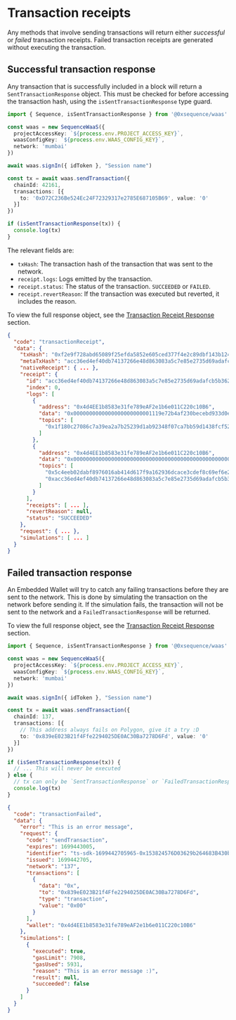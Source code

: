 # Transaction receipts

Any methods that involve sending transactions will return either *successful* or *failed* transaction receipts. Failed transaction receipts are generated without executing the transaction.

## Successful transaction response

Any transaction that is successfully included in a block will return a `SentTransactionResponse` object. This must be checked for before accessing the transaction hash, using the `isSentTransactionResponse` type guard.

```ts
import { Sequence, isSentTransactionResponse } from '@0xsequence/waas'

const waas = new SequenceWaaS({
  projectAccessKey: `${process.env.PROJECT_ACCESS_KEY}`,
  waasConfigKey: `${process.env.WAAS_CONFIG_KEY}`,
  network: 'mumbai'
})

await waas.signIn({ idToken }, "Session name")

const tx = await waas.sendTransaction({
  chainId: 42161,
  transactions: [{
    to: '0xD72C236Be524Ec24F72329317e2785E687105B69', value: '0'
  }]
})

if (isSentTransactionResponse(tx)) {
  console.log(tx)
}
```

The relevant fields are:

- `txHash`: The transaction hash of the transaction that was sent to the network.
- `receipt.logs`: Logs emitted by the transaction.
- `receipt.status`: The status of the transaction. `SUCCEEDED` or `FAILED`.
- `receipt.revertReason`: If the transaction was executed but reverted, it includes the reason.

To view the full response object, see the [Transaction Receipt Response](/waas/implementation/responses#transaction-receipt-response) section.

```json
{
  "code": "transactionReceipt",
  "data": {
    "txHash": "0xf2e9f728abd65089f25efda5852e605ced377f4e2c89dbf143b124623ed09b2c",
    "metaTxHash": "acc36ed4ef40db74137266e48d863083a5c7e85e2735d69adafcb5b362b6cfc0",
    "nativeReceipt": { ... },
    "receipt": {
      "id": "acc36ed4ef40db74137266e48d863083a5c7e85e2735d69adafcb5b362b6cfc0",
      "index": 0,
      "logs": [
        {
          "address": "0x4d4EE1b8583e31fe789eAF2e1b6e011C220c10B6",
          "data": "0x0000000000000000000000001119e72b4af230becebd933d0e07f0eec51d8c2a0000000000000000000000000000000000000000000000000000000000000001",
          "topics": [
            "0x1f180c27086c7a39ea2a7b25239d1ab92348f07ca7bb59d1438fcf527568f881"
          ]
        },
        {
          "address": "0x4d4EE1b8583e31fe789eAF2e1b6e011C220c10B6",
          "data": "0x0000000000000000000000000000000000000000000000000000000000000000",
          "topics": [
            "0x5c4eeb02dabf8976016ab414d617f9a162936dcace3cdef8c69ef6e262ad5ae7",
            "0xacc36ed4ef40db74137266e48d863083a5c7e85e2735d69adafcb5b362b6cfc0"
          ]
        }
      ],
      "receipts": [ ... ],
      "revertReason": null,
      "status": "SUCCEEDED"
    },
    "request": { ... },
    "simulations": [ ... ]
  }
}
```

## Failed transaction response

An Embedded Wallet will try to catch any failing transactions before they are sent to the network. This is done by simulating the transaction on the network before sending it. If the simulation fails, the transaction will not be sent to the network and a `FailedTransactionResponse` will be returned.

To view the full response object, see the [Transaction Receipt Response](/waas/implementation/responses#failed-transaction-response) section.

```ts
import { Sequence, isSentTransactionResponse } from '@0xsequence/waas'

const waas = new SequenceWaaS({
  projectAccessKey: `${process.env.PROJECT_ACCESS_KEY}`,
  waasConfigKey: `${process.env.WAAS_CONFIG_KEY}`,
  network: 'mumbai'
})

await waas.signIn({ idToken }, "Session name")

const tx = await waas.sendTransaction({
  chainId: 137,
  transactions: [{
    // This address always fails on Polygon, give it a try :D
    to: '0x839eE023B21f4Ffe2294025DE0AC30Ba7278D6Fd', value: '0'
  }]
})

if (isSentTransactionResponse(tx)) {
  // ... This will never be executed
} else {
  // tx can only be `SentTransactionResponse` or `FailedTransactionResponse`
  console.log(tx)
}
```
```json
{
  "code": "transactionFailed",
  "data": {
    "error": "This is an error message",
    "request": {
      "code": "sendTransaction",
      "expires": 1699443005,
      "identifier": "ts-sdk-1699442705965-0x153824576D03629b264683B430bBF9AcEA1d0975",
      "issued": 1699442705,
      "network": "137",
      "transactions": [
        {
          "data": "0x",
          "to": "0x839eE023B21f4Ffe2294025DE0AC30Ba7278D6Fd",
          "type": "transaction",
          "value": "0x00"
        }
      ],
      "wallet": "0x4d4EE1b8583e31fe789eAF2e1b6e011C220c10B6"
    },
    "simulations": [
      {
        "executed": true,
        "gasLimit": 7908,
        "gasUsed": 5931,
        "reason": "This is an error message :)",
        "result": null,
        "succeeded": false
      }
    ]
  }
}
```
